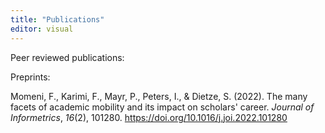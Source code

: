 ```yaml
---
title: "Publications"
editor: visual
---
```


Peer reviewed publications:

Preprints:

Momeni, F., Karimi, F., Mayr, P., Peters, I., & Dietze, S. (2022). The many facets of academic mobility and its impact on scholars\' career. *Journal of Informetrics*, *16*(2), 101280. <https://doi.org/10.1016/j.joi.2022.101280>
